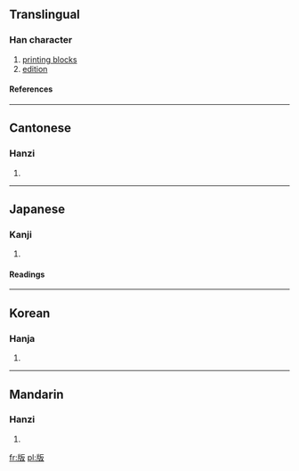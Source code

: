 ==Translingual==
===Han character===
{{Han char|rn=91|rad=片|as=04|sn=8|four=2104<sub>7</sub>|canj=中中竹水 (LLHE), 中弓竹水 (LNHE), X中弓竹水 (XLNHE)}}
# [[printing block]]s
# [[edition]]
====References====
{{Han ref|kx=0693.030|dkj=19817|dj=1106.030|hdz=32015.040|uh=7248|ud=29256|bh=AAA9|bd=43689}}

----
==Cantonese==
===Hanzi===
{{yue-hanzi|jyut=|y=baan2}}
# {{defn|Cantonese}}

----
==Japanese==
===Kanji===
{{ja-kanji|grade=5|rs=片04}}
# {{defn|Japanese}} 
====Readings====
{{ja-readings|on=[[はん]] (han)|kun=[[いた]] (ita), [[ふだ]] (fuda)}}

----
==Korean==
===Hanja===
{{ko-hanja|hangeul=판|eumhun=|rv=pan|mr=p'an|y=phan}}
# {{defn|Korean}}

----
==Mandarin==
===Hanzi===
{{cmn-hanzi|pin=[[bǎn]] (ban3), [[cōng]] (cong1)|wg=pan<sup>3</sup>, ts'ung<sup>1</sup>}}
# {{defn|Mandarin}}

[[fr:版]]
[[pl:版]]